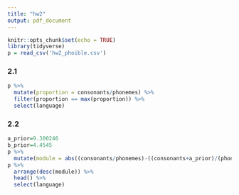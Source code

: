 ```yaml
---
title: "hw2"
output: pdf_document
---
```


```r
knitr::opts_chunk$set(echo = TRUE)
library(tidyverse)
p = read_csv('hw2_phoible.csv')
```

### 2.1
```r
p %>% 
  mutate(proportion = consonants/phonemes) %>% 
  filter(proportion == max(proportion)) %>% 
  select(language)
```

### 2.2
```r
a_prior=9.300246
b_prior=4.4545
p %>% 
  mutate(module = abs((consonants/phonemes)-((consonants+a_prior)/(phonemes+a_prior+b_prior)))) -> p
p %>% 
  arrange(desc(module)) %>% 
  head() %>% 
  select(language)
```
